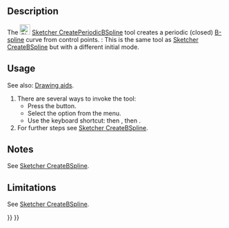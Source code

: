 <languages/>

{{Docnav
|[[Sketcher_CreateBSpline|B-Spline]]
|[[Sketcher_CreateBSplineByInterpolation|B-Spline From Knots]]
|[[Sketcher_Workbench|Sketcher]]
|IconL=Sketcher_CreateBSpline.svg
|IconR=Sketcher_CreateBSplineByInterpolation.svg
|IconC=Workbench_Sketcher.svg
}}

{{GuiCommand
|Name=Sketcher CreatePeriodicBSpline
|MenuLocation= Sketch → Geometries → Periodic B-Spline
|Workbenches=[[Sketcher_Workbench|Sketcher]]
|Shortcut={{KEY|G}} {{KEY|B}} {{KEY|P}}
|Version=0.17
|SeeAlso=[[Sketcher_CreateBSpline|Sketcher CreateBSpline]]
}}

==Description==

The [[Image:Sketcher_CreatePeriodicBSpline.svg|24px]] [[Sketcher_CreatePeriodicBSpline|Sketcher CreatePeriodicBSpline]] tool creates a periodic (closed) [[B-Splines|B-spline]] curve from control points. {{Version|1.0}}: This is the same tool as [[Sketcher_CreateBSpline|Sketcher CreateBSpline]] but with a different initial mode.

==Usage==

See also: [[Sketcher_Workbench#Drawing_aids|Drawing aids]].

# There are several ways to invoke the tool:
#* Press the {{Button|[[Image:Sketcher_CreatePeriodicBSpline.svg|16px]] [[Sketcher_CreatePeriodicBSpline|Periodic B-Spline]]}} button.
#* Select the {{MenuCommand|Sketch → Geometries → [[Image:Sketcher_CreatePeriodicBSpline.svg|16px]] Periodic B-Spline}} option from the menu.
#* Use the keyboard shortcut: {{KEY|G}} then {{KEY|B}}, then {{KEY|P}}.
# For further steps see [[Sketcher_CreateBSpline#Usage|Sketcher CreateBSpline]].

==Notes==

See [[Sketcher_CreateBSpline#Notes|Sketcher CreateBSpline]].

==Limitations==

See [[Sketcher_CreateBSpline#Limitations|Sketcher CreateBSpline]].


{{Docnav
|[[Sketcher_CreateBSpline|B-Spline]]
|[[Sketcher_CreateBSplineByInterpolation|B-Spline From Knots]]
|[[Sketcher_Workbench|Sketcher]]
|IconL=Sketcher_CreateBSpline.svg
|IconR=Sketcher_CreateBSplineByInterpolation.svg
|IconC=Workbench_Sketcher.svg
}}

{{Sketcher_Tools_navi{{#translation:}}}}
{{Userdocnavi{{#translation:}}}}